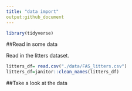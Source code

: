 ```yaml
---
title: "data import"
output:github_document
---
```


```r
library(tidyverse)
```
##Read in some data

Read in the litters dataset.

```r
litters_df= read.csv("./data/FAS_litters.csv")
litters_df=janitor::clean_names(litters_df)
```

##Take a look at the data



